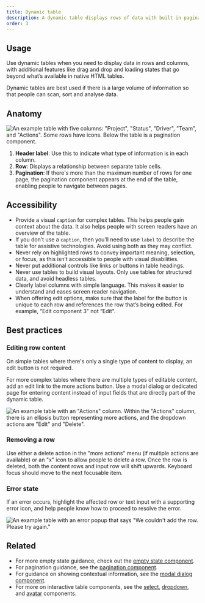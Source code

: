 ```yaml
---
title: Dynamic table
description: A dynamic table displays rows of data with built-in pagination, sorting, and re-ordering functionality.
order: 3
---
```


## Usage

Use dynamic tables when you need to display data in rows and columns, with additional features like drag and drop and loading states that go beyond what’s available in native HTML tables.

Dynamic tables are best used if there is a large volume of information so that people can scan, sort and analyse data.

## Anatomy

![An example table with five columns: "Project", "Status", "Driver", "Team", and "Actions". Some rows have icons. Below the table is a pagination component.](images/dynamic-table-anatomy.png)

1. **Header label**: Use this to indicate what type of information is in each column.
2. **Row**: Displays a relationship between separate table cells.
3. **Pagination**: If there's more than the maximum number of rows for one page, the pagination component appears at the end of the table, enabling people to navigate between pages.

## Accessibility

- Provide a visual `caption` for complex tables. This helps people gain context about the data. It also helps people with screen readers have an overview of the table.
- If you don’t use a `caption`, then you’ll need to use `label` to describe the table for assistive technologies. Avoid using both as they may conflict.
- Never rely on highlighted rows to convey important meaning, selection, or focus, as this isn’t accessible to people with visual disabilities.
- Never put additional controls like links or buttons in table headings.
- Never use tables to build visual layouts. Only use tables for structured data, and avoid headless tables.
- Clearly label columns with simple language. This makes it easier to understand and eases screen reader navigation.
- When offering edit options, make sure that the label for the button is unique to each row and references the row that’s being edited. For example, “Edit component 3" not “Edit".

## Best practices

### Editing row content

On simple tables where there's only a single type of content to display, an edit button is not required.

For more complex tables where there are multiple types of editable content, add an edit link to the more actions button. Use a modal dialog or dedicated page for entering content instead of input fields that are directly part of the dynamic table.

![An example table with an "Actions" column. Within the "Actions" column, there is an ellipsis button representing more actions, and the dropdown actions are "Edit" and "Delete".](images/editing-row-content.png)

### Removing a row

Use either a delete action in the "more actions" menu (if multiple actions are available) or an "x" icon to allow people to delete a row. Once the row is deleted, both the content rows and input row will shift upwards. Keyboard focus should move to the next focusable item.

### Error state

If an error occurs, highlight the affected row or text input with a supporting error icon, and help people know how to proceed to resolve the error.

![An example table with an error popup that says "We couldn't add the row. Please try again."](images/error-state.png)

## Related

- For more empty state guidance, check out the [empty state component](/components/empty-state/examples).
- For pagination guidance, see the [pagination component](/components/pagination/examples).
- For guidance on showing contextual information, see the [modal dialog component](/components/modal-dialog/examples).
- For more on interactive table components, see the [select](/components/select/examples), [dropdown](/components/dropdown-menu/examples), and [avatar](/components/avatar/examples) components.
